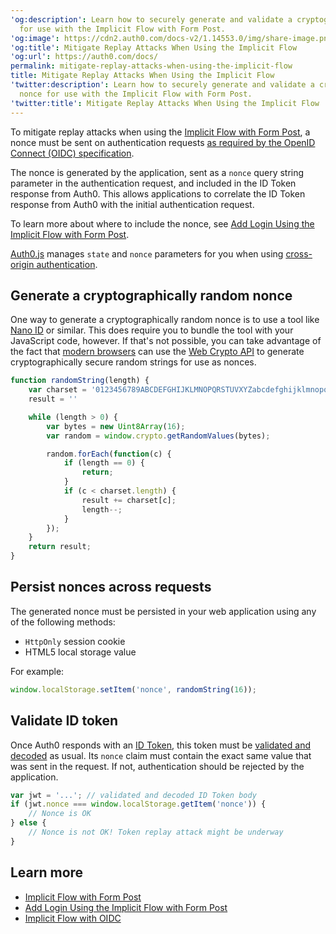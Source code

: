 ---
'og:description': Learn how to securely generate and validate a cryptographic nonce
  for use with the Implicit Flow with Form Post.
'og:image': https://cdn2.auth0.com/docs-v2/1.14553.0/img/share-image.png
'og:title': Mitigate Replay Attacks When Using the Implicit Flow
'og:url': https://auth0.com/docs/
permalink: mitigate-replay-attacks-when-using-the-implicit-flow
title: Mitigate Replay Attacks When Using the Implicit Flow
'twitter:description': Learn how to securely generate and validate a cryptographic
  nonce for use with the Implicit Flow with Form Post.
'twitter:title': Mitigate Replay Attacks When Using the Implicit Flow
---
To mitigate replay attacks when using the [Implicit Flow with Form Post](/docs/get-started/authentication-and-authorization-flow/implicit-flow-with-form-post), a <Tooltip tip="Nonce: Arbitrary number issued once in an authentication protocol to detect and prevent replay attacks." cta="View Glossary" href="/docs/glossary?term=nonce">nonce</Tooltip> must be sent on authentication requests [as required by the OpenID Connect (OIDC) specification](https://openid.net/specs/openid-connect-core-1_0.html#ImplicitAuthRequest).

The nonce is generated by the application, sent as a `nonce` query string parameter in the authentication request, and included in the <Tooltip tip="ID Token: Credential meant for the client itself, rather than for accessing a resource." cta="View Glossary" href="/docs/glossary?term=ID+Token">ID Token</Tooltip> response from Auth0. This allows applications to correlate the ID Token response from Auth0 with the initial authentication request.

To learn more about where to include the nonce, see [Add Login Using the Implicit Flow with Form Post](/docs/get-started/authentication-and-authorization-flow/implicit-flow-with-form-post/add-login-using-the-implicit-flow-with-form-post).

<Callout icon="file-lines" color="#0EA5E9" iconType="regular">

[Auth0.js](/docs/libraries/auth0js) manages `state` and `nonce` parameters for you when using [cross-origin authentication](/docs/authenticate/login/cross-origin-authentication).

</Callout>

## Generate a cryptographically random nonce

One way to generate a cryptographically random nonce is to use a tool like [Nano ID](https://github.com/ai/nanoid) or similar. This does require you to bundle the tool with your JavaScript code, however. If that's not possible, you can take advantage of the fact that [modern browsers](http://caniuse.com/#feat=cryptography) can use the [Web Crypto API](https://www.w3.org/TR/WebCryptoAPI/) to generate cryptographically secure random strings for use as nonces.

```javascript lines
function randomString(length) {
    var charset = '0123456789ABCDEFGHIJKLMNOPQRSTUVXYZabcdefghijklmnopqrstuvwxyz+/'
    result = ''

    while (length > 0) {
        var bytes = new Uint8Array(16);
        var random = window.crypto.getRandomValues(bytes);

        random.forEach(function(c) {
            if (length == 0) {
                return;
            }
            if (c < charset.length) {
                result += charset[c];
                length--;
            }
        });
    }
    return result;
}
```






## Persist nonces across requests

The generated nonce must be persisted in your web application using any of the following methods:

* `HttpOnly` <Tooltip tip="Session Cookie: Entity that, when present, allows the user to be considered authenticated." cta="View Glossary" href="/docs/glossary?term=session+cookie">session cookie</Tooltip>
* HTML5 local storage value

For example:

```js lines
window.localStorage.setItem('nonce', randomString(16));
```






## Validate ID token

Once Auth0 responds with an [ID Token](/docs/secure/tokens/id-tokens), this token must be [validated and decoded](/docs/secure/tokens/id-tokens/validate-id-tokens) as usual.
Its `nonce` claim must contain the exact same value that was sent in the request.
If not, authentication should be rejected by the application.

```javascript lines
var jwt = '...'; // validated and decoded ID Token body
if (jwt.nonce === window.localStorage.getItem('nonce')) {
    // Nonce is OK
} else {
    // Nonce is not OK! Token replay attack might be underway
}
```






## Learn more

* [Implicit Flow with Form Post](/docs/get-started/authentication-and-authorization-flow/implicit-flow-with-form-post)
* [Add Login Using the Implicit Flow with Form Post](/docs/get-started/authentication-and-authorization-flow/implicit-flow-with-form-post/add-login-using-the-implicit-flow-with-form-post)
* [Implicit Flow with OIDC](/docs/authenticate/login/oidc-conformant-authentication/oidc-adoption-implicit-flow)